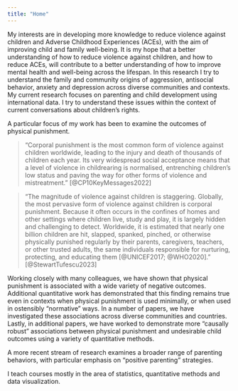 ```yaml
---
title: "Home"
---
```


My interests are in developing more knowledge to reduce violence against children and Adverse Childhood Experiences (ACEs), with the aim of improving child and family well-being. It is my hope that a better understanding of how to reduce violence against children, and how to reduce ACEs, will contribute to a better understanding of how to improve mental health and well-being across the lifespan. In this research I try to understand the family and community origins of aggression, antisocial behavior, anxiety and depression across diverse communities and contexts. My current research focuses on parenting and child development using international data. I try to understand these issues within the context of current conversations about children’s rights.

A particular focus of my work has been to examine the outcomes of physical punishment. 

> "Corporal punishment is the most common form of violence against children worldwide, leading to the injury and death of thousands of children each year. Its very widespread social acceptance means that a level of violence in childrearing is normalised, entrenching children’s low status and paving the way for other forms of violence and mistreatment." [@CP10KeyMessages2022]

> "The magnitude of violence against children is staggering. Globally, the most pervasive form of violence against children is corporal punishment. Because it often occurs in the confines of homes and other settings where children live, study and play, it is largely hidden and challenging to detect. Worldwide, it is estimated that nearly one billion children are hit, slapped, spanked, pinched, or otherwise physically punished regularly by their parents, caregivers, teachers, or other trusted adults, the same individuals responsible for nurturing, protecting, and educating them [@UNICEF2017; @WHO2020]." [@StewartTufescu2023]

Working closely with many colleagues, we have shown that physical punishment is associated with a wide variety of negative outcomes. Additional quantitative work has demonstrated that this finding remains true even in contexts when physical punishment is used minimally, or when used in ostensibly "normative" ways. In a number of papers, we have investigated these associations across diverse communities and countries. Lastly, in additional papers, we have worked to demonstrate more "causally robust" associations between physical punishment and undesirable child outcomes using a variety of quantitative methods.

A more recent stream of research examines a broader range of parenting behaviors, with particular emphasis on "positive parenting" strategies.

I teach courses mostly in the area of statistics, quantitative methods and data visualization.